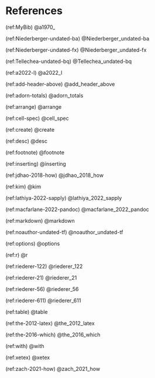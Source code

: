 \onecolumn

# References {.unnumbered}

\hyphenpenalty=10000
\fontspec{Symbola}

(ref:MyBib) @a1970_

(ref:Niederberger-undated-ba) @Niederberger_undated-ba

(ref:Niederberger-undated-fx) @Niederberger_undated-fx

(ref:Tellechea-undated-bq) @Tellechea_undated-bq

(ref:a2022-l) @a2022_l

(ref:add-header-above) @add_header_above

(ref:adorn-totals) @adorn_totals

(ref:arrange) @arrange

(ref:cell-spec) @cell_spec

(ref:create) @create

(ref:desc) @desc

(ref:footnote) @footnote

(ref:inserting) @inserting

(ref:jdhao-2018-how) @jdhao_2018_how

(ref:kim) @kim

(ref:lathiya-2022-sapply) @lathiya_2022_sapply

(ref:macfarlane-2022-pandoc) @macfarlane_2022_pandoc

(ref:markdown) @markdown

(ref:noauthor-undated-tf) @noauthor_undated-tf

(ref:options) @options

(ref:r) @r

(ref:riederer-122) @riederer_122

(ref:riederer-21) @riederer_21

(ref:riederer-56) @riederer_56

(ref:riederer-611) @riederer_611

(ref:table) @table

(ref:the-2012-latex) @the_2012_latex

(ref:the-2016-which) @the_2016_which

(ref:with) @with

(ref:xetex) @xetex

(ref:zach-2021-how) @zach_2021_how
